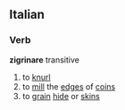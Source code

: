 ==Italian==
===Verb===
'''zigrinare''' transitive
# to [[knurl]]
# to [[mill]] the [[edge]]s of [[coin]]s
# to [[grain]] [[hide]] or [[skin]]s
{{it-conj-are|zigrin}}